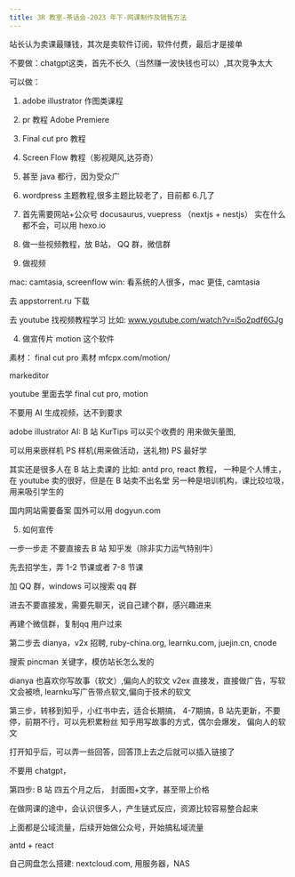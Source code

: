 ```yaml
---
title: 3R 教室-茶话会-2023 年下-网课制作及销售方法
---
```


站长认为卖课最赚钱，其次是卖软件订阅，软件付费，最后才是接单

不要做：chatgpt这类，首先不长久（当然赚一波快钱也可以）,其次竞争太大

可以做：
1. adobe illustrator 作图类课程
2. pr 教程 Adobe Premiere
3. Final cut pro 教程
4. Screen Flow 教程（影视飓风,达芬奇）
5. 甚至 java 都行，因为受众广
6. wordpress 主题教程,很多主题比较老了，目前都 6.几了


1. 首先需要网站+公众号
docusaurus, vuepress
（nextjs + nestjs）
实在什么都不会，可以用 hexo.io

2. 做一些视频教程，放 B站，
QQ 群，微信群

3. 做视频

mac: camtasia, screenflow
win: 看系统的人很多，mac 更佳, camtasia

去 appstorrent.ru 下载

去 youtube 找视频教程学习
比如: www.youtube.com/watch?v=i5o2pdf6GJg

4. 做宣传片
motion 这个软件

素材： final cut pro 素材
mfcpx.com/motion/

markeditor

youtube 里面去学 final cut pro, motion

不要用 AI 生成视频，达不到要求

adobe illustrator AI: B 站 KurTips
可以买个收费的
用来做矢量图,

可以用来嵌样机 PS 样机(用来做活动，送礼物)
PS 最好学


其实还是很多人在 B 站上卖课的
比如: antd pro, react 教程， 
一种是个人博主，在 youtube 卖的很好，但是在 B 站卖不出名堂
另一种是培训机构，课比较垃圾，用来吸引学生的

国内网站需要备案
国外可以用 dogyun.com

5. 如何宣传

一步一步走
不要直接去 B 站 知乎发（除非实力运气特别牛）

先去招学生，弄 1-2 节课或者 7-8 节课

加 QQ 群，windows 可以搜索 qq 群

进去不要直接发，需要先聊天，说自己建个群，感兴趣进来

再建个微信群，复制qq 用户过来

第二步去 dianya，v2x 招聘, ruby-china.org, learnku.com, juejin.cn, cnode

搜索 pincman 关键字，模仿站长怎么发的

dianya 也喜欢你写故事（软文）,偏向人的软文
v2ex 直接发，直接做广告，写软文会被喷,
learnku写广告带点软文,偏向于技术的软文

第三步，转移到知乎，小红书中去，适合长期搞，
4-7期搞，B 站先更新，不要停，前期不行，可以先积累粉丝
知乎用写故事的方式，偶尔会爆发， 偏向人的软文


打开知乎后，可以弄一些回答，回答顶上去之后就可以插入链接了

不要用 chatgpt， 

第四步: B 站
四五个月之后，
封面图+文字，甚至带上价格

在做网课的途中，会认识很多人，产生链式反应，资源比较容易整合起来

上面都是公域流量，后续开始做公众号，开始搞私域流量

antd + react 

自己网盘怎么搭建: nextcloud.com, 用服务器，NAS
